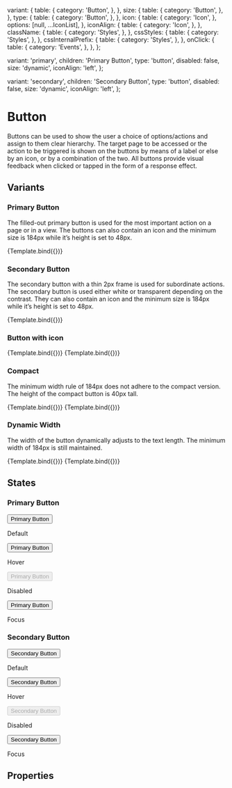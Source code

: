 <!--- Button.stories.mdx --->



<Meta
  title="Components/Actions/Button"
  component={Button}
  decorators={[withDesign]}
/>


  variant: {
    table: {
      category: 'Button',
    },
  },
  size: {
    table: {
      category: 'Button',
    },
  },
  type: {
    table: {
      category: 'Button',
    },
  },
  icon: {
    table: {
      category: 'Icon',
    },
    options: [null, ...IconList],
  },
  iconAlign: {
    table: {
      category: 'Icon',
    },
  },
  className: {
    table: {
      category: 'Styles',
    },
  },
  cssStyles: {
    table: {
      category: 'Styles',
    },
  },
  cssInternalPrefix: {
    table: {
      category: 'Styles',
    },
  },
  onClick: {
    table: {
      category: 'Events',
    },
  },
};

  variant: 'primary',
  children: 'Primary Button',
  type: 'button',
  disabled: false,
  size: 'dynamic',
  iconAlign: 'left',
};

  variant: 'secondary',
  children: 'Secondary Button',
  type: 'button',
  disabled: false,
  size: 'dynamic',
  iconAlign: 'left',
};

# Button

Buttons can be used to show the user a choice of options/actions and assign to them clear hierarchy.
The target page to be accessed or the action to be triggered is shown on the buttons by means of a label or else by an icon, or by a combination of the two.
All buttons provide visual feedback when clicked or tapped in the form of a response effect.

## Variants

### Primary Button

The filled-out primary button is used for the most important action on a page or in a view. The buttons can also contain an icon and the minimum size is 184px while it’s height is set to 48px.

<Canvas>
  <Story
    name="Primary Button"
    args={primaryArgs}
    argTypes={argTypes}
    parameters={{
      design: {
        name: 'Figma Design',
        type: 'figma',
        url:
          'https://www.figma.com/file/TENnOP4K38G6r3vDL3emCP/AB---Style-Guide?node-id=488%3A18870',
      },
    }}
  >
    {Template.bind({})}
  </Story>
</Canvas>

### Secondary Button

The secondary button with a thin 2px frame is used for subordinate actions.
The secondary button is used either white or transparent depending on the contrast. They can also contain an icon and the minimum size is 184px while it’s height is set to 48px.

<Canvas>
  <Story
    name="Secondary Button"
    args={secondaryArgs}
    argTypes={argTypes}
    parameters={{
      design: {
        name: 'Figma Design',
        type: 'figma',
        url:
          'https://www.figma.com/file/TENnOP4K38G6r3vDL3emCP/AB---Style-Guide?node-id=488%3A18870',
      },
    }}
  >
    {Template.bind({})}
  </Story>
</Canvas>

### Button with icon

<Canvas>
  <Story
    name="Leading Icon"
    args={{
      ...primaryArgs,
      children: 'Leading Icon',
      icon: 'certificate',
      iconAlign: 'left',
    }}
    argTypes={argTypes}
    parameters={{
      design: {
        name: 'Figma Design',
        type: 'figma',
        url:
          'https://www.figma.com/file/TENnOP4K38G6r3vDL3emCP/AB---Style-Guide?node-id=488%3A18870',
      },
    }}
  >
    {Template.bind({})}
  </Story>
  <Story
    name="Trailing Icon"
    args={{
      ...secondaryArgs,
      children: 'Trailing Icon',
      icon: 'certificate',
      iconAlign: 'right',
    }}
    argTypes={argTypes}
    parameters={{
      design: {
        name: 'Figma Design',
        type: 'figma',
        url:
          'https://www.figma.com/file/TENnOP4K38G6r3vDL3emCP/AB---Style-Guide?node-id=488%3A18870',
      },
    }}
  >
    {Template.bind({})}
  </Story>
</Canvas>

### Compact

The minimum width rule of 184px does not adhere to the compact version. The height of the compact button is 40px tall.

<Canvas>
  <Story
    name="Compact Primary"
    args={{
      ...primaryArgs,
      children: 'Compact Primary',
      size: 'compact',
    }}
    argTypes={argTypes}
    parameters={{
      design: {
        name: 'Figma Design',
        type: 'figma',
        url:
          'https://www.figma.com/file/TENnOP4K38G6r3vDL3emCP/AB---Style-Guide?node-id=488%3A18870',
      },
    }}
  >
    {Template.bind({})}
  </Story>
  <Story
    name="Compact Secundary"
    args={{
      ...secondaryArgs,
      children: 'Compact Secondary',
      size: 'compact',
    }}
    argTypes={argTypes}
    parameters={{
      design: {
        name: 'Figma Design',
        type: 'figma',
        url:
          'https://www.figma.com/file/TENnOP4K38G6r3vDL3emCP/AB---Style-Guide?node-id=488%3A18870',
      },
    }}
  >
    {Template.bind({})}
  </Story>
</Canvas>

### Dynamic Width

The width of the button dynamically adjusts to the text length. The minimum width of 184px is still maintained.

<Canvas>
  <Story
    name="Dynamic Primary"
    args={{
      ...primaryArgs,
      children: 'Compact Primary',
      size: 'compact',
    }}
    argTypes={argTypes}
    parameters={{
      design: {
        name: 'Figma Design',
        type: 'figma',
        url:
          'https://www.figma.com/file/TENnOP4K38G6r3vDL3emCP/AB---Style-Guide?node-id=488%3A18870',
      },
    }}
  >
    {Template.bind({})}
  </Story>
  <Story
    name="Dynamic Secondary"
    args={{
      ...secondaryArgs,
      children: 'Compact Secondary',
      size: 'compact',
    }}
    argTypes={argTypes}
    parameters={{
      design: {
        name: 'Figma Design',
        type: 'figma',
        url:
          'https://www.figma.com/file/TENnOP4K38G6r3vDL3emCP/AB---Style-Guide?node-id=488%3A18870',
      },
    }}
  >
    {Template.bind({})}
  </Story>
</Canvas>

## States

### Primary Button

<Preview>
  <div>
    <Button variant="primary">Primary Button</Button>
    <p>Default</p>
    <Button variant="primary" className="hover">
      Primary Button
    </Button>
    <p>Hover</p>
    <Button variant="primary" disabled={true}>
      Primary Button
    </Button>
    <p>Disabled</p>
    <Button variant="primary" className="focus">
      Primary Button
    </Button>
    <p>Focus</p>
  </div>
</Preview>

### Secondary Button

<Preview>
  <div>
    <Button variant="secondary">Secondary Button</Button>
    <p>Default</p>
    <Button variant="secondary" className="hover">
      Secondary Button
    </Button>
    <p>Hover</p>
    <Button variant="secondary" disabled={true}>
      Secondary Button
    </Button>
    <p>Disabled</p>
    <Button variant="secondary" className="focus">
      Secondary Button
    </Button>
    <p>Focus</p>
  </div>
</Preview>

## Properties

<ArgsTable of={Button} />
